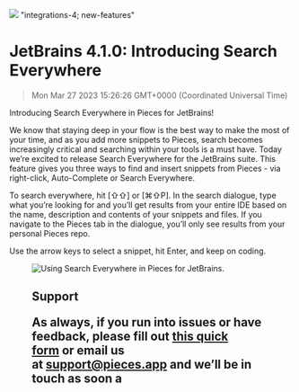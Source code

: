 ![](https://uploads-ssl.webflow.com/6143afec68f555387049efb3/630d82fd64f6802ccc950636_ezgif_com-gif-maker53_dbaae6909b28234f3b5d1f4bbb5106d1_2000.png)
"integrations-4; new-features"
# JetBrains 4.1.0: Introducing Search Everywhere
> Mon Mar 27 2023 15:26:26 GMT+0000 (Coordinated Universal Time)
<p>Introducing Search Everywhere in Pieces for JetBrains!<p.new.line><p>We know that staying deep in your flow is the best way to make the most of your time, and as you add more snippets to Pieces, search becomes increasingly critical and searching within your tools is a must have. Today we’re excited to release Search Everywhere for the JetBrains suite. This feature gives you three ways to find and insert snippets from Pieces - via right-click, Auto-Complete or Search Everywhere.<p.new.line><p>To search everywhere, hit [⇧⇧] or [⌘⇧P]. In the search dialogue, type what you’re looking for and you’ll get results from your entire IDE based on the name, description and contents of your snippets and files. If you navigate to the Pieces tab in the dialogue, you’ll only see results from your personal Pieces repo.<p.new.line><p>Use the arrow keys to select a snippet, hit Enter, and keep on coding.<p.new.line><figure class="w-richtext-figure-type-image w-richtext-align-center" data-rt-type="image" data-rt-align="center"><div><img alt="Using Search Everywhere in Pieces for JetBrains." src="https://uploads-ssl.webflow.com/6143afec68f555387049efb3/630d82fe64f6803ed695064d_t52207r9qqsl3tzxtfo104z1b6j0_2b56b87c2758a0bb13e90e47d4a5d157.gif" /><div.new.line><figure.new.line><h2 id="eoctd">Support<h2.new.line><p>As always, if you run into issues or have feedback, please fill out <a href="https://getpieces.typeform.com/to/mCjBSIjF" target="_blank" rel="noopener noreferrer">this quick form</a> or email us at <a href="mailto:support@pieces.app" target="_blank" rel="noopener noreferrer">support@pieces.app</a> and we’ll be in touch as soon a
